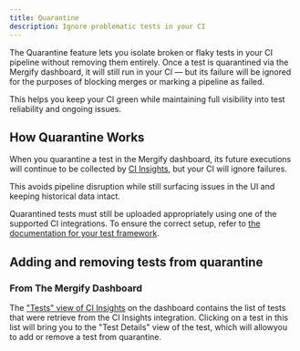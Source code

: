 ```yaml
---
title: Quarantine
description: Ignore problematic tests in your CI
---
```


The Quarantine feature lets you isolate broken or flaky tests in your CI pipeline without removing them entirely.
Once a test is quarantined via the Mergify dashboard, it will still run in your CI — but its failure
will be ignored for the purposes of blocking merges or marking a pipeline as failed.

This helps you keep your CI green while maintaining full visibility into test reliability and ongoing issues.

## How Quarantine Works

When you quarantine a test in the Mergify dashboard, its future executions will continue to be collected by
[CI Insights](/ci-insights/), but your CI will ignore failures.

This avoids pipeline disruption while still surfacing issues in the UI and keeping historical data intact.

Quarantined tests must still be uploaded appropriately using one of the supported CI integrations.
To ensure the correct setup, refer to [the documentation for your test framework](/ci-insights/#test-framework-configuration).

## Adding and removing tests from quarantine

### From The Mergify Dashboard

The ["Tests" view of CI Insights](https://dashboard.mergify.com/ci-insights/tests) on the dashboard contains the list of
tests that were retrieve from the CI Insights integration.
Clicking on a test in this list will bring you to the "Test Details" view of the test,
which will allowyou to add or remove a test from quarantine.
